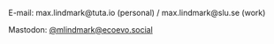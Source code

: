 
E-mail: max.lindmark@tuta.io (personal) / max.lindmark@slu.se (work)

Mastodon: [@mlindmark@ecoevo.social](https://ecoevo.social/@mlindmark)
